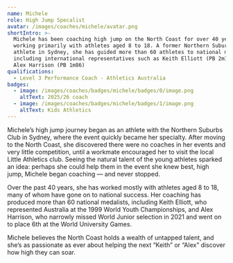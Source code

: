 ```yaml
---
name: Michele
role: High Jump Specalist
avatar: /images/coaches/michele/avatar.png
shortIntro: >-
  Michele has been coaching high jump on the North Coast for over 40 years,
  working primarily with athletes aged 8 to 18. A former Northern Suburbs Club
  athlete in Sydney, she has guided more than 60 athletes to national medals,
  including international representatives such as Keith Elliott (PB 2m10) and
  Alex Harrison (PB 1m86)
qualifications:
  - Level 3 Performance Coach - Athletics Australia
badges:
  - image: /images/coaches/badges/michele/badges/0/image.png
    altText: 2025/26 coach
  - image: /images/coaches/badges/michele/badges/1/image.png
    altText: Kids Athletics
---
```


Michele’s high jump journey began as an athlete with the Northern Suburbs Club in Sydney, where the event quickly became her specialty. After moving to the North Coast, she discovered there were no coaches in her events and very little competition, until a workmate encouraged her to visit the local Little Athletics club. Seeing the natural talent of the young athletes sparked an idea: perhaps she could help them in the event she knew best, high jump, Michele began coaching — and never stopped.

Over the past 40 years, she has worked mostly with athletes aged 8 to 18, many of whom have gone on to national success. Her coaching has produced more than 60 national medalists, including Keith Elliott, who represented Australia at the 1999 World Youth Championships, and Alex Harrison, who narrowly missed World Junior selection in 2021 and went on to place 6th at the World University Games.

Michele believes the North Coast holds a wealth of untapped talent, and she’s as passionate as ever about helping the next “Keith” or “Alex” discover how high they can soar.
